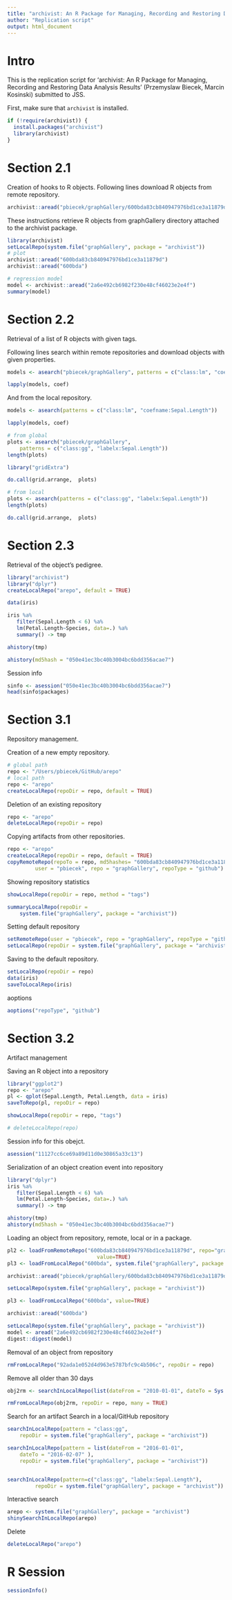 ```yaml
---
title: "archivist: An R Package for Managing, Recording and Restoring Data Analysis Results"
author: "Replication script"
output: html_document
---
```


# Intro

This is the replication script for 'archivist: An R Package for Managing, Recording and Restoring Data Analysis Results' (Przemyslaw Biecek, Marcin Kosinski) submitted to JSS. 

First, make sure that `archivist` is installed.

```r
if (!require(archivist)) {
  install.packages("archivist")
  library(archivist)
}
```

# Section 2.1

Creation of hooks to R objects.
Following lines download R objects from remote repository.

```r
archivist::aread("pbiecek/graphGallery/600bda83cb840947976bd1ce3a11879d")
```

These instructions retrieve R objects from graphGallery directory attached to the archivist package.

```r
library(archivist)
setLocalRepo(system.file("graphGallery", package = "archivist"))
# plot
archivist::aread("600bda83cb840947976bd1ce3a11879d")
archivist::aread("600bda")

# regression model
model <- archivist::aread("2a6e492cb6982f230e48cf46023e2e4f")
summary(model)
```



# Section 2.2

Retrieval of a list of R objects with given tags.

Following lines search within remote repositories and download objects with given properties.

```r
models <- asearch("pbiecek/graphGallery", patterns = c("class:lm", "coefname:Sepal.Length"))

lapply(models, coef)
```

And from the local repository.

```r
models <- asearch(patterns = c("class:lm", "coefname:Sepal.Length"))

lapply(models, coef)
```

```r
# from global
plots <- asearch("pbiecek/graphGallery", 
    patterns = c("class:gg", "labelx:Sepal.Length"))
length(plots)

library("gridExtra")

do.call(grid.arrange,  plots)

# from local
plots <- asearch(patterns = c("class:gg", "labelx:Sepal.Length"))
length(plots)

do.call(grid.arrange,  plots)
```

# Section 2.3

Retrieval of the object's pedigree.

```r
library("archivist")
library("dplyr")
createLocalRepo("arepo", default = TRUE)

data(iris)

iris %a%
   filter(Sepal.Length < 6) %a%
   lm(Petal.Length~Species, data=.) %a%
   summary() -> tmp

ahistory(tmp)

ahistory(md5hash = "050e41ec3bc40b3004bc6bdd356acae7")
```

Session info

```r
sinfo <- asession("050e41ec3bc40b3004bc6bdd356acae7")
head(sinfo$packages)
```

# Section 3.1

Repository management.

Creation of a new empty repository.

```r
# global path
repo <- "/Users/pbiecek/GitHub/arepo"
# local path
repo <- "arepo"
createLocalRepo(repoDir = repo, default = TRUE)
```

Deletion of an existing repository


```r
repo <- "arepo"
deleteLocalRepo(repoDir = repo)
```


Copying artifacts from other repositories.

```r
repo <- "arepo"
createLocalRepo(repoDir = repo, default = TRUE)
copyRemoteRepo(repoTo = repo, md5hashes= "600bda83cb840947976bd1ce3a11879d", 
         user = "pbiecek", repo = "graphGallery", repoType = "github")
```

Showing repository statistics

```r
showLocalRepo(repoDir = repo, method = "tags")
```

```r
summaryLocalRepo(repoDir = 
    system.file("graphGallery", package = "archivist")) 
```

Setting default repository

```r
setRemoteRepo(user = "pbiecek", repo = "graphGallery", repoType = "github")
setLocalRepo(repoDir = system.file("graphGallery", package = "archivist"))
```

Saving to the default repository.

```r
setLocalRepo(repoDir = repo)
data(iris)
saveToLocalRepo(iris)
```

aoptions

```r
aoptions("repoType", "github")
```

# Section 3.2

Artifact management

Saving an R object into a repository

```r
library("ggplot2")
repo <- "arepo"
pl <- qplot(Sepal.Length, Petal.Length, data = iris)
saveToRepo(pl, repoDir = repo)

showLocalRepo(repoDir = repo, "tags")

# deleteLocalRepo(repo)
```

Session info for this obejct.

```r
asession("11127cc6ce69a89d11d0e30865a33c13")
```

Serialization of an object creation event into repository

```r
library("dplyr")
iris %a%
   filter(Sepal.Length < 6) %a%
   lm(Petal.Length~Species, data=.) %a%
   summary() -> tmp

ahistory(tmp)
ahistory(md5hash = "050e41ec3bc40b3004bc6bdd356acae7")
```

Loading an object from repository, remote, local or in a package.

```r
pl2 <- loadFromRemoteRepo("600bda83cb840947976bd1ce3a11879d", repo="graphGallery", user="pbiecek", 
                             value=TRUE)
pl3 <- loadFromLocalRepo("600bda", system.file("graphGallery", package = "archivist"), value=TRUE)

archivist::aread("pbiecek/graphGallery/600bda83cb840947976bd1ce3a11879d")

setLocalRepo(system.file("graphGallery", package = "archivist"))

pl3 <- loadFromLocalRepo("600bda", value=TRUE)

archivist::aread("600bda")
```

```r
setLocalRepo(system.file("graphGallery", package = "archivist"))
model <- aread("2a6e492cb6982f230e48cf46023e2e4f")
digest::digest(model)
```

Removal of an object from repository

```r
rmFromLocalRepo("92ada1e052d4d963e5787bfc9c4b506c", repoDir = repo)
```

Remove all older than 30 days

```r
obj2rm <- searchInLocalRepo(list(dateFrom = "2010-01-01", dateTo = Sys.Date()-30), repoDir = repo)

rmFromLocalRepo(obj2rm, repoDir = repo, many = TRUE)
```


Search for an artifact
Search in a local/GitHub repository

```r
searchInLocalRepo(pattern = "class:gg", 
    repoDir = system.file("graphGallery", package = "archivist"))

searchInLocalRepo(pattern = list(dateFrom = "2016-01-01",
    dateTo = "2016-02-07" ), 
    repoDir = system.file("graphGallery", package = "archivist"))


searchInLocalRepo(pattern=c("class:gg", "labelx:Sepal.Length"),
         repoDir = system.file("graphGallery", package = "archivist"))	
```

Interactive search

```r
arepo <- system.file("graphGallery", package = "archivist")
shinySearchInLocalRepo(arepo)
```

Delete

```r
deleteLocalRepo("arepo")
```


# R Session

```r
sessionInfo()
```


